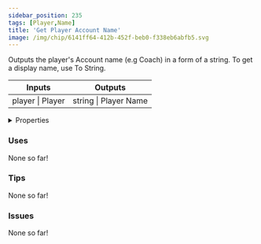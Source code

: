 ```yaml
---
sidebar_position: 235
tags: [Player,Name]
title: 'Get Player Account Name'
image: /img/chip/6141ff64-412b-452f-beb0-f338eb6abfb5.svg
---
```


Outputs the player's Account name (e.g Coach) in a form of a string. To get a display name, use To String.



<IChip uuid="6141ff64-412b-452f-beb0-f338eb6abfb5"/>

<table><thead><tr><th>Inputs</th><th>Outputs</th></tr></thead><tbody><tr><td>player | Player</td><td>string | Player Name</td></tr></tbody></table>

<details>
  <summary>Properties</summary>
  <div>
    <div>
    <table>
      <tbody>
        <tr>
          <td>Is beta required?</td>
          <td>No</td>
        </tr>
        <tr>
          <td>Is chip a trolling risk?</td>
          <td>No</td>
        </tr>
        <tr>
          <td>Is chip a role assignment risk?</td>
          <td>No</td>
        </tr>
        <tr>
          <td>Chip UUID</td>
          <td>6141ff64-412b-452f-beb0-f338eb6abfb5</td>
        </tr>
        <tr>
          <td>Room availability</td>
          <td>Available everywhere</td>
        </tr>
      </tbody>
    </table>
    </div>
  </div>
</details>

### Uses

None so far!

### Tips

None so far!

### Issues

None so far!